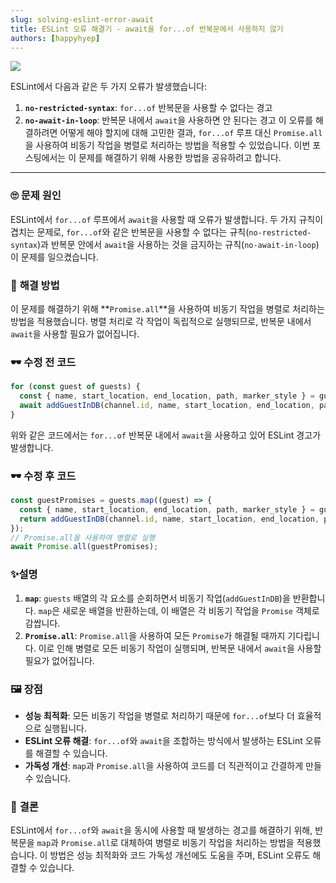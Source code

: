 ```yaml
---
slug: solving-eslint-error-await
title: ESLint 오류 해결기 - await을 for...of 반복문에서 사용하지 않기
authors: [happyhyep]
---
```


![](https://velog.velcdn.com/images/happyhyep/post/7a4c0724-5f02-4a1d-9fb9-511ddfcec3e4/image.png)

ESLint에서 다음과 같은 두 가지 오류가 발생했습니다:
1. **`no-restricted-syntax`**: `for...of` 반복문을 사용할 수 없다는 경고
2. **`no-await-in-loop`**: 반복문 내에서 `await`을 사용하면 안 된다는 경고
이 오류를 해결하려면 어떻게 해야 할지에 대해 고민한 결과, `for...of` 루프 대신 `Promise.all`을 사용하여 비동기 작업을 병렬로 처리하는 방법을 적용할 수 있었습니다. 이번 포스팅에서는 이 문제를 해결하기 위해 사용한 방법을 공유하려고 합니다.

---

### 🙄 **문제 원인**
ESLint에서 `for...of` 루프에서 `await`을 사용할 때 오류가 발생합니다. 두 가지 규칙이 겹치는 문제로, `for...of`와 같은 반복문을 사용할 수 없다는 규칙(`no-restricted-syntax`)과 반복문 안에서 `await`을 사용하는 것을 금지하는 규칙(`no-await-in-loop`)이 문제를 일으켰습니다.
### 🤗 **해결 방법**
이 문제를 해결하기 위해 **`Promise.all`**을 사용하여 비동기 작업을 병렬로 처리하는 방법을 적용했습니다. 병렬 처리로 각 작업이 독립적으로 실행되므로, 반복문 내에서 `await`을 사용할 필요가 없어집니다.
### 🕶️ **수정 전 코드**
```jsx
for (const guest of guests) {
  const { name, start_location, end_location, path, marker_style } = guest;
  await addGuestInDB(channel.id, name, start_location, end_location, path, marker_style, host_id);
}
```
위와 같은 코드에서는 `for...of` 반복문 내에서 `await`을 사용하고 있어 ESLint 경고가 발생합니다.
### 🕶️ **수정 후 코드**
```jsx
const guestPromises = guests.map((guest) => {
  const { name, start_location, end_location, path, marker_style } = guest;
  return addGuestInDB(channel.id, name, start_location, end_location, path, marker_style, host_id);
});
// Promise.all을 사용하여 병렬로 실행
await Promise.all(guestPromises);
```
### ✨**설명**
1. **`map`**: `guests` 배열의 각 요소를 순회하면서 비동기 작업(`addGuestInDB`)을 반환합니다. `map`은 새로운 배열을 반환하는데, 이 배열은 각 비동기 작업을 `Promise` 객체로 감쌉니다.
2. **`Promise.all`**: `Promise.all`을 사용하여 모든 `Promise`가 해결될 때까지 기다립니다. 이로 인해 병렬로 모든 비동기 작업이 실행되며, 반복문 내에서 `await`을 사용할 필요가 없어집니다.
### 🖼️ **장점**
- **성능 최적화**: 모든 비동기 작업을 병렬로 처리하기 때문에 `for...of`보다 더 효율적으로 실행됩니다.
- **ESLint 오류 해결**: `for...of`와 `await`을 조합하는 방식에서 발생하는 ESLint 오류를 해결할 수 있습니다.
- **가독성 개선**: `map`과 `Promise.all`을 사용하여 코드를 더 직관적이고 간결하게 만들 수 있습니다.
### 🛒 **결론**
ESLint에서 `for...of`와 `await`을 동시에 사용할 때 발생하는 경고를 해결하기 위해, 반복문을 `map`과 `Promise.all`로 대체하여 병렬로 비동기 작업을 처리하는 방법을 적용했습니다. 이 방법은 성능 최적화와 코드 가독성 개선에도 도움을 주며, ESLint 오류도 해결할 수 있습니다.
